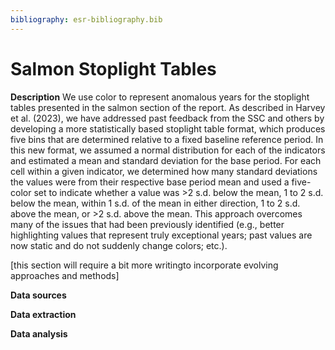 ```yaml
---
bibliography: esr-bibliography.bib
---
```


# Salmon Stoplight Tables

**Description** We use color to represent anomalous years for the stoplight tables presented in the salmon section of the report. As described in Harvey et al. (2023), we have addressed past feedback from the SSC and others by developing a more statistically based stoplight table format, which produces five bins that are determined relative to a fixed baseline reference period. In this new format, we assumed a normal distribution for each of the indicators and estimated a mean and standard deviation for the base period. For each cell within a given indicator, we determined how many standard deviations the values were from their respective base period mean and used a five-color set to indicate whether a value was \>2 s.d. below the mean, 1 to 2 s.d. below the mean, within 1 s.d. of the mean in either direction, 1 to 2 s.d. above the mean, or \>2 s.d. above the mean. This approach overcomes many of the issues that had been previously identified (e.g., better highlighting values that represent truly exceptional years; past values are now static and do not suddenly change colors; etc.).

\[this section will require a bit more writingto incorporate evolving approaches and methods\]

**Data sources**

**Data extraction**

**Data analysis**
